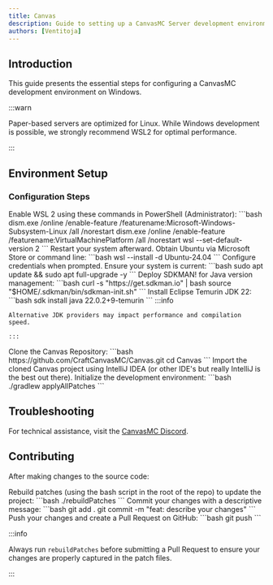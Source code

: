 ```yaml
---
title: Canvas
description: Guide to setting up a CanvasMC Server development environment.
authors: [Ventitoja]
---
```



## Introduction

This guide presents the essential steps for configuring a CanvasMC development environment on Windows.

:::warn

Paper-based servers are optimized for Linux. While Windows development is possible, we strongly recommend WSL2 for optimal performance.

:::

## Environment Setup

### Configuration Steps

<Steps>
  <Step>
    Enable WSL 2 using these commands in PowerShell (Administrator):
    ```bash
    dism.exe /online /enable-feature /featurename:Microsoft-Windows-Subsystem-Linux /all /norestart
    dism.exe /online /enable-feature /featurename:VirtualMachinePlatform /all /norestart
    wsl --set-default-version 2
    ```
    Restart your system afterward.
  </Step>

  <Step>
    Obtain Ubuntu via Microsoft Store or command line:
    ```bash
    wsl --install -d Ubuntu-24.04
    ```
    Configure credentials when prompted.
  </Step>

  <Step>
    Ensure your system is current:
    ```bash
    sudo apt update && sudo apt full-upgrade -y
    ```
  </Step>

  <Step>
    Deploy SDKMAN! for Java version management:
    ```bash
    curl -s "https://get.sdkman.io" | bash
    source "$HOME/.sdkman/bin/sdkman-init.sh"
    ```
  </Step>

  <Step>
    Install Eclipse Temurin JDK 22:
    ```bash
    sdk install java 22.0.2+9-temurin
    ```
    :::info

    Alternative JDK providers may impact performance and compilation speed.
    
    :::
  </Step>

  <Step>
    Clone the Canvas Repository:
    ```bash
    https://github.com/CraftCanvasMC/Canvas.git
    cd Canvas
    ```
  </Step>

  <Step>
    Import the cloned Canvas project using IntelliJ IDEA (or other IDE's but really IntelliJ is the best out there).
  </Step>

  <Step>
    Initialize the development environment:
    ```bash
    ./gradlew applyAllPatches
    ```
  </Step>

</Steps>

## Troubleshooting

For technical assistance, visit the [CanvasMC Discord](https://canvasmc.io/discord).

## Contributing

After making changes to the source code:

<Steps>
  <Step>
    Rebuild patches (using the bash script in the root of the repo) to update the project:
    ```bash
    ./rebuildPatches
    ```
  </Step>
  <Step>
    Commit your changes with a descriptive message:
    ```bash
    git add .
    git commit -m "feat: describe your changes"
    ```
  </Step>

  <Step>
    Push your changes and create a Pull Request on GitHub:
    ```bash
    git push
    ```
  </Step>
</Steps>

:::info

Always run `rebuildPatches` before submitting a Pull Request to ensure your changes are properly captured in the patch files.

:::
